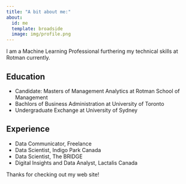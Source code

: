 ```yaml
---
title: "A bit about me:"
about:
  id: me
  template: broadside
  image: img/profile.png
---
```


:::{#me}

I am a Machine Learning Professional furthering my technical skills at Rotman currently.

## Education
+ Candidate: Masters of Management Analytics at Rotman School of Management
+ Bachlors of Business Administration at University of Toronto
+ Undergraduate Exchange at University of Sydney

## Experience
+ Data Communicator, Freelance
+ Data Scientist, Indigo Park Canada
+ Data Scientist, The BRIDGE
+ Digital Insights and Data Analyst, Lactalis Canada

:::

Thanks for checking out my web site!

